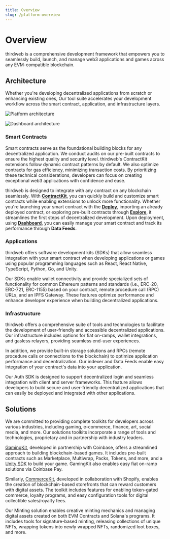 ```yaml
---
title: Overview
slug: /platform-overview
---
```



# Overview

thirdweb is a comprehensive development framework that empowers you to seamlessly
build, launch, and manage web3 applications and games across any EVM-compatible blockchain.

## Architecture

Whether you're developing decentralized applications from scratch or enhancing existing ones,
Our tool suite accelerates your development workflow across the smart contract, application, and infrastructure layers.

![Platform architecture](/assets/platform-overview-architecture-dark.png)

![Dashboard architecture](/assets/platform-overview-architecture-dashboard-dark.png)

### Smart Contracts

Smart contracts serve as the foundational building blocks for any decentralized application.
We conduct audits on our pre-built contracts to ensure the highest quality and security level.
thirdweb's ContractKit extensions follow dynamic contract patterns by default. We also optimize contracts for gas efficiency, minimizing transaction costs.
By prioritizing these technical considerations, developers can focus on creating exceptional web3 applications with confidence and ease.

thirdweb is designed to integrate with any contract on any blockchain seamlessly. With [**ContractKit**](/contractkit), you can quickly build and customize smart contracts while enabling extensions to unlock more functionality.
Whether you're launching your smart contract with the [**Deploy**](/deploy), importing an already deployed contract, or exploring pre-built contracts through [**Explore**](https://thirdweb.com/explore),
it streamlines the first steps of decentralized development.
Upon deployment, using [**Dashboard**](/dashboard), you can easily manage your smart contract and track its performance through **Data Feeds**.

### Applications

thirdweb offers software development kits (SDKs) that allow seamless integration with your smart contract when developing applications or games using popular programming languages such as React, React Native, TypeScript, Python, Go, and Unity.

Our SDKs enable wallet connectivity and provide specialized sets of functionality for common Ethereum patterns and standards (i.e., ERC-20, ERC-721, ERC-1155) based on your contract, remote procedure call (RPC) URLs, and an IPFS Gateway.
These features optimize performance and enhance developer experience when building decentralized applications.

### Infrastructure

thirdweb offers a comprehensive suite of tools and technologies to facilitate the development of user-friendly and accessible decentralized applications. Our infrastructure includes options for fiat on-ramps, wallet integrations, and gasless relayers, providing seamless end-user experiences.

In addition, we provide built-in storage solutions and RPCs (remote procedure calls or connections to the blockchain) to optimize application performance and decentralization. Our indexer and Data Feeds enable easy integration of your contract's data into your application.

Our Auth SDK is designed to support decentralized login and seamless integration with client and server frameworks. This feature allows developers to build secure and user-friendly decentralized applications that can easily be deployed and integrated with other applications.

## Solutions

We are committed to providing complete toolkits for developers across various industries,
including gaming, e-commerce, finance, art, social media, and more. Our solutions toolkits incorporate
a range of tools and technologies, proprietary and in partnership with industry leaders.

[GamingKit](/gamingkit), developed in partnership with Coinbase, offers a streamlined approach to building blockchain-based games.
It includes pre-built contracts such as Marketplace, Multiwrap, Packs, Tokens, and more, and a [Unity SDK](/unity) to build your game.
GamingKit also enables easy fiat on-ramp solutions via Coinbase Pay.

Similarly, [CommerceKit](/commercekit), developed in collaboration with Shopify, enables the creation of blockchain-based storefronts that can reward customers with digital assets.
The toolkit includes features for enabling token-gated commerce, loyalty programs, and easy configuration tools for digital collectible sales/royalty fees.

Our Minting solution enables creative minting mechanics and managing digital assets created on both EVM Contracts and Solana's programs.
It includes tools for signature-based minting, releasing collections of unique NFTs, wrapping tokens into newly wrapped NFTs, randomized loot boxes, and more.
